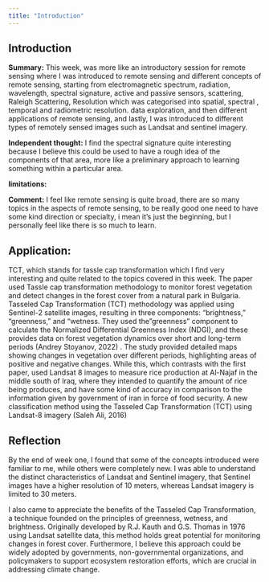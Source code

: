 ```yaml
---
title: "Introduction"
---
```


## Introduction

**Summary:** This week, was more like an introductory session for remote sensing where I was introduced to remote sensing and different concepts of remote sensing, starting from electromagnetic spectrum, radiation, wavelength, spectral signature, active and passive sensors, scattering, Raleigh Scattering, Resolution which was categorised into spatial, spectral , temporal and radiometric resolution. data exploration, and then different applications of remote sensing, and lastly, I was introduced to different types of remotely sensed images such as Landsat and sentinel imagery.

**Independent thought:** I find the spectral signature quite interesting because I believe this could be used to have a rough idea of the components of that area, more like a preliminary approach to learning something within a particular area.

**limitations:**

**Comment:** I feel like remote sensing is quite broad, there are so many topics in the aspects of remote sensing, to be really good one need to have some kind direction or specialty, i mean it's just the beginning, but I personally feel like there is so much to learn.

## Application:

TCT, which stands for tassle cap transformation which I find very interesting and quite related to the topics covered in this week. The paper used Tassle cap transformation methodology to monitor forest vegetation and detect changes in the forest cover from a natural park in Bulgaria. Tasseled Cap Transformation (TCT) methodology was applied using Sentinel-2 satellite images, resulting in three components: "brightness," "greenness," and "wetness. They used the "greenness" component to calculate the Normalized Differential Greenness Index (NDGI), and these provides data on forest vegetation dynamics over short and long-term periods (Andrey Stoyanov, 2022) . The study provided detailed maps showing changes in vegetation over different periods, highlighting areas of positive and negative changes. While this, which contrasts with the first paper, used Landsat 8 images to measure rice production at Al-Najaf in the middle south of Iraq, where they intended to quantify the amount of rice being produces, and have some kind of accuracy in comparison to the information given by government of iran in force of food security. A new classification method using the Tasseled Cap Transformation (TCT) using Landsat-8 imagery (Saleh Ali, 2016)

## Reflection

By the end of week one, I found that some of the concepts introduced were familiar to me, while others were completely new. I was able to understand the distinct characteristics of Landsat and Sentinel imagery, that Sentinel images have a higher resolution of 10 meters, whereas Landsat imagery is limited to 30 meters.

I also came to appreciate the benefits of the Tasseled Cap Transformation, a technique founded on the principles of greenness, wetness, and brightness. Originally developed by R.J. Kauth and G.S. Thomas in 1976 using Landsat satellite data, this method holds great potential for monitoring changes in forest cover. Furthermore, I believe this approach could be widely adopted by governments, non-governmental organizations, and policymakers to support ecosystem restoration efforts, which are crucial in addressing climate change.
